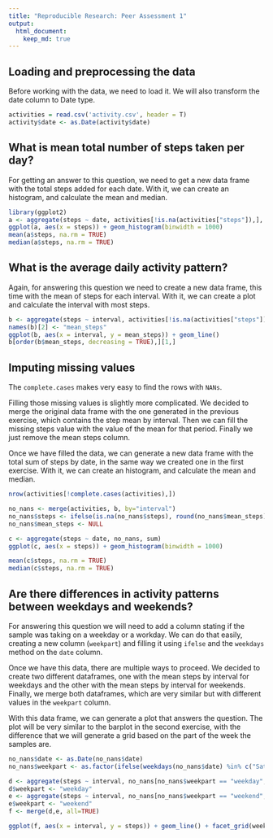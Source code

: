```yaml
---
title: "Reproducible Research: Peer Assessment 1"
output: 
  html_document:
    keep_md: true
---
```



## Loading and preprocessing the data

Before working with the data, we need to load it. We will also transform the date column to Date type.

```r
activities = read.csv('activity.csv', header = T)
activity$date <- as.Date(activity$date)
```


## What is mean total number of steps taken per day?

For getting an answer to this question, we need to get a new data frame with the total steps added for each date. With it, we can create an histogram, and calculate the mean and median.

```r
library(ggplot2)
a <- aggregate(steps ~ date, activities[!is.na(activities["steps"]),], sum)
ggplot(a, aes(x = steps)) + geom_histogram(binwidth = 1000)
mean(a$steps, na.rm = TRUE)
median(a$steps, na.rm = TRUE)
```


## What is the average daily activity pattern?

Again, for answering this question we need to create a new data frame, this time with the mean of steps for each interval. With it, we can create a plot and calculate the interval with most steps.

```r
b <- aggregate(steps ~ interval, activities[!is.na(activities["steps"]),], mean)
names(b)[2] <- "mean_steps"
ggplot(b, aes(x = interval, y = mean_steps)) + geom_line()
b[order(b$mean_steps, decreasing = TRUE),][1,]
```


## Imputing missing values

The `complete.cases` makes very easy to find the rows with `NANs`. 

Filling those missing values is slightly more complicated. We decided to merge the original data frame with the one generated in the previous exercise, which contains the step mean by interval. Then we can fill the missing steps value with the value of the mean for that period. Finally we just remove the mean steps column.

Once we have filled the data, we can generate a new data frame with the total sum of steps by date, in the same way we created one in the first exercise. With it, we can create an histogram, and calculate the mean and median.

```r
nrow(activities[!complete.cases(activities),])

no_nans <- merge(activities, b, by="interval")
no_nans$steps <- ifelse(is.na(no_nans$steps), round(no_nans$mean_steps), no_nans$steps)
no_nans$mean_steps <- NULL

c <- aggregate(steps ~ date, no_nans, sum)
ggplot(c, aes(x = steps)) + geom_histogram(binwidth = 1000)

mean(c$steps, na.rm = TRUE)
median(c$steps, na.rm = TRUE)
```


## Are there differences in activity patterns between weekdays and weekends?

For answering this question we will need to add a column stating if the sample was taking on a weekday or a workday. We can do that easily, creating a new column (`weekpart`) and filling it using `ifelse` and the `weekdays` method on the `date` column.

Once we have this data, there are multiple ways to proceed. We decided to create two different dataframes, one with the mean steps by interval for weekdays and the other with the mean steps by interval for weekends. Finally, we merge both dataframes, which are very similar but with different values in the `weekpart` column.

With this data frame, we can generate a plot that answers the question. The plot will be very similar to the barplot in the second exercise, with the difference that we will generate a grid based on the part of the week the samples are.
```r
no_nans$date <- as.Date(no_nans$date)
no_nans$weekpart <- as.factor(ifelse(weekdays(no_nans$date) %in% c("Saturday","Sunday"), "weekend", "weekday"))

d <- aggregate(steps ~ interval, no_nans[no_nans$weekpart == "weekday", ], mean)
d$weekpart <- "weekday"
e <- aggregate(steps ~ interval, no_nans[no_nans$weekpart == "weekend", ], mean)
e$weekpart <- "weekend"
f <- merge(d,e, all=TRUE)

ggplot(f, aes(x = interval, y = steps)) + geom_line() + facet_grid(weekpart ~ .)
```